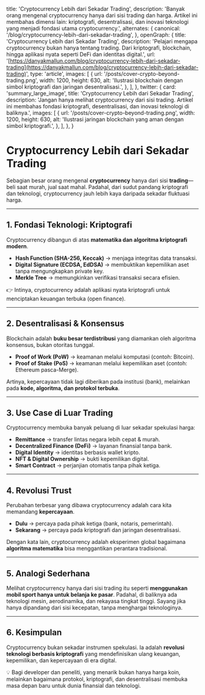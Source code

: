   title: 'Cryptocurrency Lebih dari Sekadar Trading',
  description:
    'Banyak orang mengenal cryptocurrency hanya dari sisi trading dan harga. Artikel ini membahas dimensi lain: kriptografi, desentralisasi, dan inovasi teknologi yang menjadi fondasi utama cryptocurrency.',
  alternates: {
    canonical: '/blog/cryptocurrency-lebih-dari-sekadar-trading',
  },
  openGraph: {
    title: 'Cryptocurrency Lebih dari Sekadar Trading',
    description:
      'Pelajari mengapa cryptocurrency bukan hanya tentang trading. Dari kriptografi, blockchain, hingga aplikasi nyata seperti DeFi dan identitas digital.',
    url: '[https://danyakmallun.com/blog/cryptocurrency-lebih-dari-sekadar-trading](https://danyakmallun.com/blog/cryptocurrency-lebih-dari-sekadar-trading)',
    type: 'article',
    images: [
      {
        url: '/posts/cover-crypto-beyond-trading.png',
        width: 1200,
        height: 630,
        alt: 'Ilustrasi blockchain dengan simbol kriptografi dan jaringan desentralisasi.',
      },
    ],
  },
  twitter: {
    card: 'summary\_large\_image',
    title: 'Cryptocurrency Lebih dari Sekadar Trading',
    description:
      'Jangan hanya melihat cryptocurrency dari sisi trading. Artikel ini membahas fondasi kriptografi, desentralisasi, dan inovasi teknologi di baliknya.',
    images: [
      {
        url: '/posts/cover-crypto-beyond-trading.png',
        width: 1200,
        height: 630,
        alt: 'Ilustrasi jaringan blockchain yang aman dengan simbol kriptografi.',
      },
    ],
  },
}

<Cover
  src="/posts/cover-crypto-beyond-trading.png"
  alt="Ilustrasi abstrak blockchain dengan simbol kunci kriptografi."
  caption="Cryptocurrency Lebih dari Sekadar Trading"
/>

# Cryptocurrency Lebih dari Sekadar Trading

Sebagian besar orang mengenal **cryptocurrency** hanya dari sisi **trading**—beli saat murah, jual saat mahal. Padahal, dari sudut pandang kriptografi dan teknologi, cryptocurrency jauh lebih kaya daripada sekadar fluktuasi harga.

---

## 1. Fondasi Teknologi: Kriptografi

Cryptocurrency dibangun di atas **matematika dan algoritma kriptografi modern**.

- **Hash Function (SHA-256, Keccak)** → menjaga integritas data transaksi.
- **Digital Signature (ECDSA, EdDSA)** → membuktikan kepemilikan aset tanpa mengungkapkan private key.
- **Merkle Tree** → memungkinkan verifikasi transaksi secara efisien.

👉 Intinya, cryptocurrency adalah aplikasi nyata kriptografi untuk menciptakan keuangan terbuka (open finance).

---

## 2. Desentralisasi & Konsensus

Blockchain adalah **buku besar terdistribusi** yang diamankan oleh algoritma konsensus, bukan otoritas tunggal.

- **Proof of Work (PoW)** → keamanan melalui komputasi (contoh: Bitcoin).
- **Proof of Stake (PoS)** → keamanan melalui kepemilikan aset (contoh: Ethereum pasca-Merge).

Artinya, kepercayaan tidak lagi diberikan pada institusi (bank), melainkan pada **kode, algoritma, dan protokol terbuka**.

---

## 3. Use Case di Luar Trading

Cryptocurrency membuka banyak peluang di luar sekadar spekulasi harga:

- **Remittance** → transfer lintas negara lebih cepat & murah.
- **Decentralized Finance (DeFi)** → layanan finansial tanpa bank.
- **Digital Identity** → identitas berbasis wallet kripto.
- **NFT & Digital Ownership** → bukti kepemilikan digital.
- **Smart Contract** → perjanjian otomatis tanpa pihak ketiga.

---

## 4. Revolusi Trust

Perubahan terbesar yang dibawa cryptocurrency adalah cara kita memandang **kepercayaan**.

- **Dulu** → percaya pada pihak ketiga (bank, notaris, pemerintah).
- **Sekarang** → percaya pada kriptografi dan jaringan desentralisasi.

Dengan kata lain, cryptocurrency adalah eksperimen global bagaimana **algoritma matematika** bisa menggantikan perantara tradisional.

---

## 5. Analogi Sederhana

Melihat cryptocurrency hanya dari sisi trading itu seperti **menggunakan mobil sport hanya untuk belanja ke pasar**. Padahal, di baliknya ada teknologi mesin, aerodinamika, dan rekayasa tingkat tinggi. Sayang jika hanya dipandang dari sisi kecepatan, tanpa menghargai teknologinya.

---

## 6. Kesimpulan

Cryptocurrency bukan sekadar instrumen spekulasi. Ia adalah **revolusi teknologi berbasis kriptografi** yang mendefinisikan ulang keuangan, kepemilikan, dan kepercayaan di era digital.

💡 Bagi developer dan peneliti, yang menarik bukan hanya harga koin, melainkan bagaimana protokol, kriptografi, dan desentralisasi membuka masa depan baru untuk dunia finansial dan teknologi.
